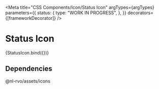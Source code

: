 
<Meta
  title="CSS Components/Icon/Status Icon"
  argTypes={argTypes}
  parameters={{
    status: {
      type: "WORK IN PROGRESS",
    },
  }}
  decorators={[frameworkDecorator]}
/>

# Status Icon

<Canvas>
  <Story name="Status Icon" args={defaultArgs}>
    {StatusIcon.bind({})}
  </Story>
</Canvas>

<ArgsTable story="Status Icon" />

## Dependencies

@nl-rvo/assets/icons
